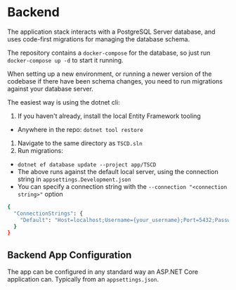 # Backend

The application stack interacts with a PostgreSQL Server database, and uses code-first migrations for managing the database schema.

The repository contains a `docker-compose` for the database, so just run `docker-compose up -d` to start it running.

When setting up a new environment, or running a newer version of the codebase if there have been schema changes, you need to run migrations against your database server.

The easiest way is using the dotnet cli:

1. If you haven't already, install the local Entity Framework tooling

- Anywhere in the repo: `dotnet tool restore`

1. Navigate to the same directory as `TSCD.sln`
1. Run migrations:

- `dotnet ef database update --project app/TSCD`
- The above runs against the default local server, using the connection string in `appsettings.Development.json`
- You can specify a connection string with the `--connection "<connection string>"` option

```bash
{
  "ConnectionStrings": {
    "Default": "Host=localhost;Username={your_username};Port=5432;Password={your_password};Database={your_database}"
  }
}
```

## Backend App Configuration

The app can be configured in any standard way an ASP.NET Core application can. Typically from an `appsettings.json`.
